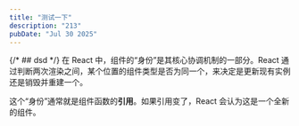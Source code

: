 ```yaml
---
title: "测试一下"
description: "213"
pubDate: "Jul 30 2025"
---
```


{/* ## dsd */}
在 React 中，组件的“身份”是其核心协调机制的一部分。React 通过判断两次渲染之间，某个位置的组件类型是否为同一个，来决定是更新现有实例还是销毁并重建一个。

这个“身份”通常就是组件函数的**引用**。如果引用变了，React 会认为这是一个全新的组件。
